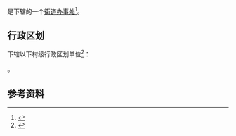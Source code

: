 {{中国乡级行政区|41/10/02/013/000}}

'''{{PAGENAMEBASE}}'''是{{PRC admin/fullname|41/10/02/013/000|3}}下辖的一个[[街道办事处|街道办事处]]<ref>{{PRC admin/ref sgc|{{PRC admin/parent|41/10/02/013/000}}}}</ref>。

== 行政区划 ==
{{PAGENAMEBASE}}下辖以下村级行政区划单位<ref>{{PRC admin/ref sgc|41/10/02/013/000}}</ref>：

{{PRC admin/children|41/10/02/013/000}}。

== 参考资料 ==
{{reflist}}

{{河南行政区划小作品}}
{{PRC admin/navcat|41/10/02/013/000}}